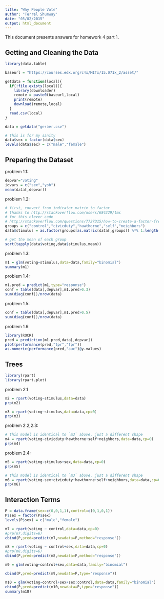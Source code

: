 ```yaml
---
title: "Why People Vote"
author: "Terrel Shumway"
date: "05/02/2015"
output: html_document
---
```


This document presents answers for homework 4 part 1.

## Getting and Cleaning the Data
```r
library(data.table)

baseurl = "https://courses.edx.org/c4x/MITx/15.071x_2/asset/"

getdata = function(local){
  if(!file.exists(local)){
    library(downloader)
    remote = paste0(baseurl,local)
    print(remote)
    download(remote,local)
  }
  read.csv(local)
}

data = getdata("gerber.csv")

# this is for my sanity
data$sex = factor(data$sex)
levels(data$sex) = c("male","female")

```

## Preparing the Dataset
problem 1.1: 
```r
depvar="voting"
idvars = c("sex","yob")
mean(data[,depvar])
```

problem 1.2:
```r
# first, convert from indicator matrix to factor
# thanks to http://stackoverflow.com/users/684229/tms
# for this clever code
# http://stackoverflow.com/questions/7727315/how-to-create-a-factor-from-a-binary-indicator-matrix
groups = c("control","civicduty","hawthorne","self","neighbors")
data$stimulus = as.factor(groups[as.matrix(data[,groups]) %*% 1:length(groups)])

# get the mean of each group
sort(tapply(data$voting,data$stimulus,mean))
```

problem 1.3:
```r
m1 = glm(voting~stimulus,data=data,family="binomial")
summary(m1)
```

problem 1.4:
```r
m1.pred = predict(m1,type="response")
conf = table(data[,depvar],m1.pred>0.3)
sum(diag(conf))/nrow(data)
```

problem 1.5:
```r
conf = table(data[,depvar],m1.pred>0.5)
sum(diag(conf))/nrow(data)
```

problem 1.6
```r
library(ROCR)
pred = prediction(m1.pred,data[,depvar])
plot(performance(pred,"tpr","fpr"))
as.numeric(performance(pred,"auc")@y.values)
```

## Trees
```r
library(rpart)
library(rpart.plot)

```

problem 2.1
```r
m2 = rpart(voting~stimulus,data=data)
prp(m2)
```

```r
m3 = rpart(voting~stimulus,data=data,cp=0)
prp(m3)
```

problem 2.2,2.3:
```r
# this model is identical to `m3` above, just a different shape
m4 = rpart(voting~civicduty+hawthorne+self+neighbors,data=data,cp=0)
prp(m4)
```

problem 2.4:
```r
m5 = rpart(voting~stimulus+sex,data=data,cp=0)
prp(m5)
```

```r
# this model is identical to `m3` above, just a different shape
m6 = rpart(voting~sex+civicduty+hawthorne+self+neighbors,data=data,cp=0)
prp(m6)
```

## Interaction Terms
```r
P = data.frame(sex=c(0,0,1,1),control=c(0,1,0,1))
P$sex = factor(P$sex)
levels(P$sex) = c("male","female")

m7 = rpart(voting ~ control,data=data,cp=0)
#prp(m7,digits=6)
cbind(P,pred=predict(m7,newdata=P,method="response"))

m8 = rpart(voting ~ control+sex,data=data,cp=0)
#prp(m8,digits=6)
cbind(P,pred=predict(m8,newdata=P,method="response"))

```

```r
m9 = glm(voting~control+sex,data=data,family="binomial")

cbind(P,pred=predict(m9,newdata=P,type="response"))

m10 = glm(voting~control+sex+sex:control,data=data,family="binomial")
cbind(P,pred=predict(m10,newdata=P,type="response"))
summary(m10)
```


